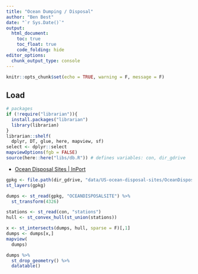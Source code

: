```yaml
---
title: "Ocean Dumping / Disposal"
author: "Ben Best"
date: "`r Sys.Date()`"
output: 
  html_document:
    toc: true
    toc_float: true
    code_folding: hide
editor_options: 
  chunk_output_type: console
---
```


```r
knitr::opts_chunk$set(echo = TRUE, warning = F, message = F)
```

## Load


```r
# packages
if (!require("librarian")){
  install.packages("librarian")
  library(librarian)
}
librarian::shelf(
  dplyr, DT, glue, here, mapview, sf)
select <- dplyr::select
mapviewOptions(fgb = FALSE)
source(here::here("libs/db.R")) # defines variables: con, dir_gdrive
```


* [Ocean Disposal Sites | InPort](https://www.fisheries.noaa.gov/inport/item/54193)

```r
gpkg <- file.path(dir_gdrive, "data/US-ocean-disposal-sites/OceanDisposalSite.gpkg")
st_layers(gpkg)

dumps <- st_read(gpkg, "OCEANDISPOSALSITE") %>% 
  st_transform(4326)

stations <- st_read(con, "stations")
hull <- st_convex_hull(st_union(stations))

x <- st_intersects(dumps, hull, sparse = F)[,1]
dumps <- dumps[x,]
mapview(
  dumps)

dumps %>% 
  st_drop_geometry() %>% 
  datatable()
```
